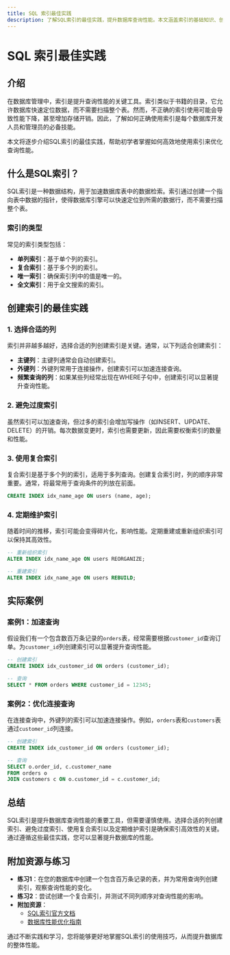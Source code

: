 ```yaml
---
title: SQL 索引最佳实践
description: 了解SQL索引的最佳实践，提升数据库查询性能。本文涵盖索引的基础知识、创建索引的最佳实践、实际案例以及总结和附加资源。
---
```


# SQL 索引最佳实践

## 介绍

在数据库管理中，索引是提升查询性能的关键工具。索引类似于书籍的目录，它允许数据库快速定位数据，而不需要扫描整个表。然而，不正确的索引使用可能会导致性能下降，甚至增加存储开销。因此，了解如何正确使用索引是每个数据库开发人员和管理员的必备技能。

本文将逐步介绍SQL索引的最佳实践，帮助初学者掌握如何高效地使用索引来优化查询性能。

## 什么是SQL索引？

SQL索引是一种数据结构，用于加速数据库表中的数据检索。索引通过创建一个指向表中数据的指针，使得数据库引擎可以快速定位到所需的数据行，而不需要扫描整个表。

### 索引的类型

常见的索引类型包括：

- **单列索引**：基于单个列的索引。
- **复合索引**：基于多个列的索引。
- **唯一索引**：确保索引列中的值是唯一的。
- **全文索引**：用于全文搜索的索引。

## 创建索引的最佳实践

### 1. 选择合适的列

索引并非越多越好，选择合适的列创建索引是关键。通常，以下列适合创建索引：

- **主键列**：主键列通常会自动创建索引。
- **外键列**：外键列常用于连接操作，创建索引可以加速连接查询。
- **频繁查询的列**：如果某些列经常出现在WHERE子句中，创建索引可以显著提升查询性能。

### 2. 避免过度索引

虽然索引可以加速查询，但过多的索引会增加写操作（如INSERT、UPDATE、DELETE）的开销。每次数据变更时，索引也需要更新，因此需要权衡索引的数量和性能。

### 3. 使用复合索引

复合索引是基于多个列的索引，适用于多列查询。创建复合索引时，列的顺序非常重要。通常，将最常用于查询条件的列放在前面。

```sql
CREATE INDEX idx_name_age ON users (name, age);
```

### 4. 定期维护索引

随着时间的推移，索引可能会变得碎片化，影响性能。定期重建或重新组织索引可以保持其高效性。

```sql
-- 重新组织索引
ALTER INDEX idx_name_age ON users REORGANIZE;

-- 重建索引
ALTER INDEX idx_name_age ON users REBUILD;
```

## 实际案例

### 案例1：加速查询

假设我们有一个包含数百万条记录的`orders`表，经常需要根据`customer_id`查询订单。为`customer_id`列创建索引可以显著提升查询性能。

```sql
-- 创建索引
CREATE INDEX idx_customer_id ON orders (customer_id);

-- 查询
SELECT * FROM orders WHERE customer_id = 12345;
```

### 案例2：优化连接查询

在连接查询中，外键列的索引可以加速连接操作。例如，`orders`表和`customers`表通过`customer_id`列连接。

```sql
-- 创建索引
CREATE INDEX idx_customer_id ON orders (customer_id);

-- 查询
SELECT o.order_id, c.customer_name
FROM orders o
JOIN customers c ON o.customer_id = c.customer_id;
```

## 总结

SQL索引是提升数据库查询性能的重要工具，但需要谨慎使用。选择合适的列创建索引、避免过度索引、使用复合索引以及定期维护索引是确保索引高效性的关键。通过遵循这些最佳实践，您可以显著提升数据库的性能。

## 附加资源与练习

- **练习1**：在您的数据库中创建一个包含百万条记录的表，并为常用查询列创建索引，观察查询性能的变化。
- **练习2**：尝试创建一个复合索引，并测试不同列顺序对查询性能的影响。
- **附加资源**：
  - [SQL索引官方文档](https://dev.mysql.com/doc/refman/8.0/en/mysql-indexes.html)
  - [数据库性能优化指南](https://use-the-index-luke.com/)

通过不断实践和学习，您将能够更好地掌握SQL索引的使用技巧，从而提升数据库的整体性能。